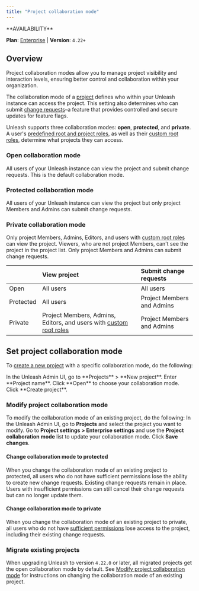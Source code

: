 ---
title: "Project collaboration mode"
---
<Note>
**AVAILABILITY**

**Plan**: [Enterprise](https://www.getunleash.io/pricing) | **Version**: `4.22+`
</Note>

## Overview

Project collaboration modes allow you to manage project visibility and interaction levels, ensuring better control and collaboration within your organization.

The collaboration mode of a [project](https://docs.getunleash.io/reference/projects) defines who within your Unleash instance can access the project. This setting also determines who can submit [change requests](https://docs.getunleash.io/reference/change-requests)–a feature that provides controlled and secure updates for feature flags.

Unleash supports three collaboration modes: **open**, **protected**, and **private**. A user's [predefined root and project roles](https://docs.getunleash.io/reference/rbac#predefined-roles), as well as their [custom root roles](https://docs.getunleash.io/reference/rbac#custom-root-roles), determine what projects they can access.

### Open collaboration mode

All users of your Unleash instance can view the project and submit change requests. This is the default collaboration mode.

### Protected collaboration mode

All users of your Unleash instance can view the project but only project Members and Admins can submit change requests.

### Private collaboration mode

Only project Members, Admins, Editors, and users with [custom root roles](https://docs.getunleash.io/reference/rbac#custom-root-roles) can view the project. Viewers, who are not project Members, can't see the project in the project list. Only project Members and Admins can submit change requests.

| | View project | Submit change requests |
|:-|:-|:-|
| Open | All users | All users |
| Protected | All users | Project Members and Admins |
| Private | Project Members, Admins, Editors, and users with [custom root roles](https://docs.getunleash.io/reference/rbac#custom-root-roles) | Project Members and Admins |

## Set project collaboration mode

To [create a new project](https://docs.getunleash.io/reference/projects#create-a-project) with a specific collaboration mode, do the following:

<Steps>
<Step>
In the Unleash Admin UI, go to **Projects** > **New project**.
</Step>

<Step>
Enter **Project name**.
</Step>

<Step>
Click **Open** to choose your collaboration mode.
</Step>

<Step>
Click **Create project**.
</Step>
</Steps>

### Modify project collaboration mode

To modify the collaboration mode of an existing project, do the following:
<Steps>
<Step>
 In the Unleash Admin UI, go to **Projects** and select the project you want to modify.
</Step>
<Step>
 Go to **Project settings > Enterprise settings** and use the **Project collaboration mode** list to update your collaboration mode.
</Step>
<Step>
Click **Save changes**.
</Step>
</Steps>

#### Change collaboration mode to protected

When you change the collaboration mode of an existing project to protected, all users who do not have sufficient permissions lose the ability to create new change requests. Existing change requests remain in place. Users with insufficient permissions can still cancel their change requests but can no longer update them.

#### Change collaboration mode to private

When you change the collaboration mode of an existing project to private, all users who do not have [sufficient permissions](https://docs.getunleash.io/reference/#private-collaboration-mode) lose access to the project, including their existing change requests.

### Migrate existing projects

When upgrading Unleash to version `4.22.0` or later, all migrated projects get the open collaboration mode by default. See [Modify project collaboration mode](https://docs.getunleash.io/reference/#modify-project-collaboration-mode) for instructions on changing the collaboration mode of an existing project.